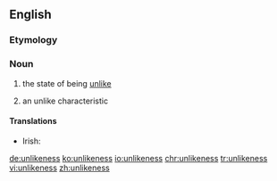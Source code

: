 ==English==

===Etymology===
{{suffix|unlike|ness}}

===Noun===
{{en-noun|~|es}}

# {{context|uncountable|lang=en}} the state of being [[unlike]]
# {{context|countable|lang=en}} an unlike characteristic

====Translations====
{{trans-top|the state of being unlike}}
* Irish: {{t|ga|éagsúlacht|f}}
{{trans-mid}}
{{trans-bottom}}

{{trans-top|an unlike characteristic}}
{{trans-mid}}
{{trans-bottom}}

[[de:unlikeness]]
[[ko:unlikeness]]
[[io:unlikeness]]
[[chr:unlikeness]]
[[tr:unlikeness]]
[[vi:unlikeness]]
[[zh:unlikeness]]